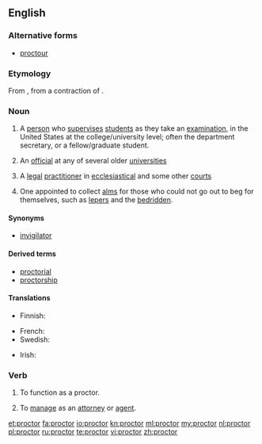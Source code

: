 {{also|Proctor}}
==English==

{{wikipedia}}

===Alternative forms===
* [[proctour]] {{qualifier|obsolete}}

===Etymology===
From {{etyl|enm|en}}, from a contraction of {{m|en|procurator}}.

===Noun===
{{en-noun}}

# {{context|US|lang=en}} A [[person]] who [[supervise]]s [[student]]s as they take an [[examination]], in the United States at the college/university level; often the department secretary, or a fellow/graduate student.
# {{context|UK|lang=en}} An [[official]] at any of several older [[university|universities]]
# {{context|British|legal|lang=en}} A [[legal]] [[practitioner]] in [[ecclesiastical]] and some other [[court]]s
# {{context|obsolete|lang=en}} One appointed to collect [[alms]] for those who could not go out to beg for themselves, such as [[leper]]s and the [[bedridden]].

====Synonyms====
* {{sense|examination supervisor}} [[invigilator]]

====Derived terms====
*[[proctorial]]
*[[proctorship]]

====Translations====
{{trans-top|person who supervises students as they take an examination}}
* Finnish: {{t+|fi|valvoja}}
{{trans-mid}}
* French: {{t+|fr|surveillant}}
* Swedish: {{t+|sv|tentamensvakt|c}}
{{trans-bottom}}

{{trans-top|UK university official}}
{{trans-mid}}
{{trans-bottom}}

{{trans-top|legal practitioner}}
{{trans-mid}}
{{trans-bottom}}

{{checktrans-top|}}
{{trans-mid}}
* Irish: {{t-check|ga|prócadóir|m}}
{{trans-bottom}}

===Verb===
{{en-verb}}

# {{context|US|lang=en}} To function as a proctor.
# {{context|transitive|lang=en}} To [[manage]] as an [[attorney]] or [[agent]].
#: {{rfquotek|Bishop Warburton}}

[[et:proctor]]
[[fa:proctor]]
[[io:proctor]]
[[kn:proctor]]
[[ml:proctor]]
[[my:proctor]]
[[nl:proctor]]
[[pl:proctor]]
[[ru:proctor]]
[[te:proctor]]
[[vi:proctor]]
[[zh:proctor]]
